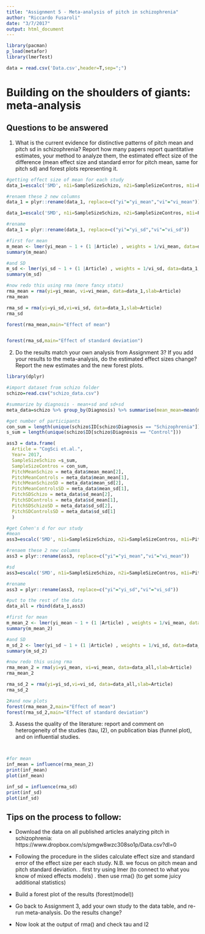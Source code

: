 ```yaml
---
title: "Assignment 5 - Meta-analysis of pitch in schizophrenia"
author: "Riccardo Fusaroli"
date: "3/7/2017"
output: html_document
---
```


```r
library(pacman)
p_load(metafor)
library(lmerTest)

data = read.csv('Data.csv',header=T,sep=";")
```

# Building on the shoulders of giants: meta-analysis

## Questions to be answered

1. What is the current evidence for distinctive patterns of pitch mean and pitch sd in schizophrenia? Report how many papers report quantitative estimates, your method to analyze them, the estimated effect size of the difference (mean effect size and standard error for pitch mean, same for pitch sd) and forest plots representing it. 

```r
#getting effect size of mean for each study
data_1=escalc('SMD', n1i=SampleSizeSchizo, n2i=SampleSizeContros, m1i=PitchMeanSchizo, m2i=PitchMeanControls, sd1i=PitchMeanSchizoSD, sd2i=PitchMeanControlsSD, data = data)

#renaem these 2 new columns
data_1 = plyr::rename(data_1, replace=c("yi"="yi_mean","vi"="vi_mean"))
```

```r
data_1=escalc('SMD', n1i=SampleSizeSchizo, n2i=SampleSizeContros, m1i=PitchSDSchizo, m2i=PitchSDControls, sd1i=PitchSDSchizoSD, sd2i=PitchSDControlsSD, data = data_1)

#rename
data_1 = plyr::rename(data_1, replace=c("yi"="yi_sd","vi"="vi_sd"))
```

```r
#first for mean
m_mean <- lmer(yi_mean ~ 1 + (1 |Article) , weights = 1/vi_mean, data=data_1, control=lmerControl(check.nobs.vs.nlev="ignore", check.nobs.vs.nRE="ignore",calc.derivs = FALSE))
summary(m_mean)

#and SD
m_sd <- lmer(yi_sd ~ 1 + (1 |Article) , weights = 1/vi_sd, data=data_1, control=lmerControl(check.nobs.vs.nlev="ignore", check.nobs.vs.nRE="ignore"))
summary(m_sd)

#now redo this using rma (more fancy stats)
rma_mean = rma(yi=yi_mean, vi=vi_mean, data=data_1,slab=Article)
rma_mean

rma_sd = rma(yi=yi_sd,vi=vi_sd, data=data_1,slab=Article)
rma_sd
```

```r
forest(rma_mean,main="Effect of mean")


forest(rma_sd,main="Effect of standard deviation")
```


2. Do the results match your own analysis from Assignment 3? If you add your results to the meta-analysis, do the estimated effect sizes change? Report the new estimates and the new forest plots.

```r
library(dplyr)

#import dataset from schizo folder
schizo=read.csv("schizo_data.csv")

#summarize by diagnosis - mean+sd and sd+sd
meta_data=schizo %>% group_by(Diagnosis) %>% summarise(mean_mean=mean(mean),mean_sd=sd(mean),sd_mean=mean(sd),sd_sd=sd(sd))

#get number of participants
con_sum = length(unique(schizo$ID[schizo$Diagnosis == "Schizophrenia"]))
s_sum = length(unique(schizo$ID[schizo$Diagnosis == "Control"]))

ass3 = data.frame(
  Article = "CogSci et.al.",
  Year= 2017,
  SampleSizeSchizo =s_sum,
  SampleSizeContros = con_sum,
  PitchMeanSchizo = meta_data$mean_mean[2],
  PitchMeanControls = meta_data$mean_mean[1],
  PitchMeanSchizoSD = meta_data$mean_sd[2],
  PitchMeanControlsSD = meta_data$mean_sd[1],
  PitchSDSchizo = meta_data$sd_mean[2],
  PitchSDControls = meta_data$sd_mean[1],
  PitchSDSchizoSD = meta_data$sd_sd[2],
  PitchSDControlsSD = meta_data$sd_sd[1]
  )

```


```r
#get Cohen's d for our study
#mean
ass3=escalc('SMD', n1i=SampleSizeSchizo, n2i=SampleSizeContros, m1i=PitchMeanSchizo, m2i=PitchMeanControls, sd1i=PitchMeanSchizoSD, sd2i=PitchMeanControlsSD, data = ass3)

#renaem these 2 new columns
ass3 = plyr::rename(ass3, replace=c("yi"="yi_mean","vi"="vi_mean"))

#sd
ass3=escalc('SMD', n1i=SampleSizeSchizo, n2i=SampleSizeContros, m1i=PitchSDSchizo, m2i=PitchSDControls, sd1i=PitchSDSchizoSD, sd2i=PitchSDControlsSD, data = ass3)

#rename
ass3 = plyr::rename(ass3, replace=c("yi"="yi_sd","vi"="vi_sd"))

#put to the rest of the data
data_all = rbind(data_1,ass3)
```

```r
#first for mean
m_mean_2 <- lmer(yi_mean ~ 1 + (1 |Article) , weights = 1/vi_mean, data=data_all, control=lmerControl(check.nobs.vs.nlev="ignore", check.nobs.vs.nRE="ignore"))
summary(m_mean_2)

#and SD
m_sd_2 <- lmer(yi_sd ~ 1 + (1 |Article) , weights = 1/vi_sd, data=data_all, control=lmerControl(check.nobs.vs.nlev="ignore", check.nobs.vs.nRE="ignore"))
summary(m_sd_2)

#now redo this using rma
rma_mean_2 = rma(yi=yi_mean, vi=vi_mean, data=data_all,slab=Article)
rma_mean_2

rma_sd_2 = rma(yi=yi_sd,vi=vi_sd, data=data_all,slab=Article)
rma_sd_2

2#and now plots
forest(rma_mean_2,main="Effect of mean")
forest(rma_sd_2,main="Effect of standard deviation")

```


3. Assess the quality of the literature: report and comment on heterogeneity of the studies (tau, I2), on publication bias (funnel plot), and on influential studies.

```r

```

```r

```


```r
#for mean
inf_mean = influence(rma_mean_2)
print(inf_mean)
plot(inf_mean)

inf_sd = influence(rma_sd)
print(inf_sd)
plot(inf_sd)
```


## Tips on the process to follow:

- Download the data on all published articles analyzing pitch in schizophrenia: https://www.dropbox.com/s/pmgw8wzc308so1p/Data.csv?dl=0
- Following the procedure in the slides calculate effect size and standard error of the effect size per each study. N.B. we focus on pitch mean and pitch standard deviation.
 . first try using lmer (to connect to what you know of mixed effects models)
 . then use rma() (to get some juicy additional statistics)

- Build a forest plot of the results (forest(model))
 
- Go back to Assignment 3, add your own study to the data table, and re-run meta-analysis. Do the results change?

- Now look at the output of rma() and check tau and I2
